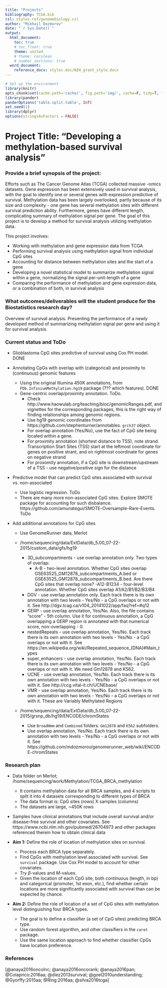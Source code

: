 ```yaml
---
title: "Projects"
bibliography: TCGA.bib
csl: styles.ref/genomebiology.csl
author: "Mikhail Dozmorov"
date: "`r Sys.Date()`"
output: 
  html_document:
    toc: true
    # toc_float: true
    theme: united
    # theme: cerulean
    # number_sections: true
  word_document:
    reference_docx: styles.doc/NIH_grant_style.docx
---
```


```r
# Set up the environment
library(knitr)
opts_chunk$set(cache.path='cache/', fig.path='img/', cache=F, tidy=T, fig.keep='high', echo=F, dpi=100, warnings=F, message=F, comment=NA, warning=F, results='as.is', fig.width = 10, fig.height = 6) #out.width=700, 
library(pander)
panderOptions('table.split.table', Inf)
set.seed(1)
library(dplyr)
options(stringsAsFactors = FALSE)
```


# Project Title:    **"Developing a methylation-based survival analysis"**

### Provide a brief synopsis of the project:

Efforts such as The Cancer Genome Atlas (TCGA) collected massive -omics datasets. Gene expression has been extensively used in survival analysis, with the goal to identify one or several genes with expression predictive of survival. Methylation data has been largely overlooked, partly because of its size and complexity - one gene has several methylation sites with different survival prediction ability. Furthermore, genes have different length, complicating summary of methylation signal per gene. The goal of this project is to develop a method for survival analysis utilizing methylation data.

This project involves:

- Working with methylation and gene expression data from TCGA
- Performing survival analysis using methylation signal from individual CpG sites
- Accounting for distance between methylation sites and the start of a gene
- Developing a novel statistical model to summarize methylation signal within a gene, normalizing the signal per-unit-length of a gene
- Comparing the performance of methylation and gene expression data, or a combination of both, in survival analysis

### What outcomes/deliverables will the student produce for the Biostatistics research day?

Overview of survival analysis. Presenting the performance of a newly developed method of summarizing methylation signal per gene and using it for survival analysis. 

### Current status and ToDo

- Glioblastoma CpG sites predictive of survival using Cox PH model. DONE

- Annotating CpGs with overlap with (categorical) and proximity to (continuous) genomic features  
  - Using the original Illumina 450K annotations, from `FDb.InfiniumMethylation.hg19` package (??? which features). DONE  
  - Gene-centric overlap/proximity annotation. ToDo.  
    - Check http://www.haowulab.org/teaching/bioc/genomicRanges.pdf, and vignettes for the corresponding packages, this is the right way of finding relationships among genomic regions.
    - Use hg19 genomic coordinates from https://github.com/stephenturner/annotables. `grch37` object.
    - For overlap annotation (Yes/No), use the fact of CpG site being located within a gene.
    - For proximity annotation (shortest distance to TSS), note strand. Transcription Start Sites (TSS) start at the leftmost coordinate for genes on positive strant, and on rightmost coordinate for genes on negative strand
    - For proxomity annotation, if a CpG site is downstream/upstream of a TSS - use negative/positive sign for the distance

- Predictive model that can predict CpG sites associated with survival vs. non-associated
  - Use logistic regression. ToDo
  - There are many more non-associated CpG sites. Explore SMOTE package for accounting for such disbalance. https://github.com/amunategui/SMOTE-Oversample-Rare-Events. ToDo

- Add additional annotations for CpG sites  

  - Use GenomeRunner data, Merlot
  
  - /home/sequencing/data/ExtData/db_5.00_07-22-2015/custom_data/gfs/hg19
    - 3D_subcompartments - use overlap annotation only. Two types of overlap:
      - A-B - two-level annotation. Whether CpG sites overlap GSE63525_GM12878_subcompartments_A.bed or GSE63525_GM12878_subcompartments_B.bed. Are there CpG sites that overlap none?
      -A12-B1234 - four-level annotation. Whether CpG sites overlap A1/A2/B1/B2/B3/B4
    - DGV - use overlap annotation only. Each track there is its own annotation with two levels - Yes/No - a CpG overlaps or not with it. See http://dgv.tcag.ca/v104_20141022/app/faq?ref=#q12
    - GERP - use overlap annotation, Yes/No. Also, the file contains "score" - 5th column. Use it for continuous annotation, a CpG overlapping a GERP region is annotated with that numerical score, non-overlapping - 0.
    - nestedRepeats - use overlap annotation, Yes/No. Each track there is its own annotation with two levels - Yes/No - a CpG overlaps or not with it. See https://en.wikipedia.org/wiki/Repeated_sequence_(DNA)#Main_types
    - super_enhancers - use overlap annotation, Yes/No. Each track there is its own annotation with two levels - Yes/No - a CpG overlaps or not with it. We need Gm12878 and K562.
    - UCNE - use overlap annotation, Yes/No. Each track there is its own annotation with two levels - Yes/No - a CpG overlaps or not with it. See http://ccg.vital-it.ch/UCNEbase/
    - VMR - use overlap annotation, Yes/No. Each track there is its own annotation with two levels - Yes/No - a CpG overlaps or not with it. These are Variably Methylated Regions

  - /home/sequencing/data/ExtData/db_5.00_07-22-2015/grsnp_db/hg19/ENCODE/chromStates
    - Use `BroadHmm` and `Combined` folders. `Gm12878` and `K562` subfolders. 
    - Use overlap annotation, Yes/No. Each track there is its own annotation with two levels - Yes/No - a CpG overlaps or not with it. See https://github.com/mdozmorov/genomerunner_web/wiki/ENCODE-chromStates

### Research plan

- Data folder on Merlot; /home/sequencing/work/Methylation/TCGA_BRCA_methylation
    - It contains methylation data for all BRCA samples, and 4 scripts to split it into 4 datasets corresponding to different types of BRCA
    - The data format is: CpG sites (rows) X samples (columns)
    - The datasets are large, ~450K rows

- Samples have clinical annotations that include overall survival and/or disease-free survival and other covariates. See https://www.ncbi.nlm.nih.gov/pubmed/26704973 and other packages referenced therein how to obtain clinical data

- **Aim 1:** Define the role of location of methylation sites on survival.
    - Process each BRCA type separately.
    - Find CpGs with methylation level associated with survival.  See `survival` package. Use Cox PH model to account for other covariates. 
    - Try $\beta$-values and $M$-values.
    - Given the location of each CpG site, both continuous (length, in bp) and categorical (promoter, 1st exon, etc.), find whether certain locations are more significantly associated with survival than can be expected by chance.

- **Aim 2:** Define the role of location of a set of CpG sites with methylation level distinguishing four BRCA types.
    - The goal is to define a classifier (a set of CpG sites) predicting BRCA type.
    - Use random forest algorithm, and other classifiers in the `caret` package.
    - Use the same location approach to find whether classifier CpGs have location preference.

### References 

[@anaya2016oncolnc; @anaya2016oncorank; @anaya2016pan; @Colaprico:2016aa; @diez2013survival; @goel2010understanding; @Gyorffy:2015aa; @Ring:2016aa; @silva2016tcga]